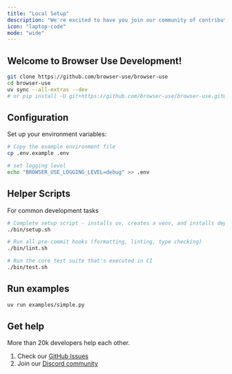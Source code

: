 ```yaml
---
title: "Local Setup"
description: "We're excited to have you join our community of contributors. "
icon: "laptop-code"
mode: "wide"
---
```


## Welcome to Browser Use Development!


```bash
git clone https://github.com/browser-use/browser-use
cd browser-use
uv sync --all-extras --dev
# or pip install -U git+https://github.com/browser-use/browser-use.git@main
```

## Configuration

Set up your environment variables:

```bash
# Copy the example environment file
cp .env.example .env

# set logging level
echo "BROWSER_USE_LOGGING_LEVEL=debug" >> .env
```


## Helper Scripts 
For common development tasks
```bash
# Complete setup script - installs uv, creates a venv, and installs dependencies
./bin/setup.sh

# Run all pre-commit hooks (formatting, linting, type checking)
./bin/lint.sh

# Run the core test suite that's executed in CI
./bin/test.sh
```



## Run examples

```bash
uv run examples/simple.py
```




## Get help
More than 20k developers help each other.
1. Check our [GitHub Issues](https://github.com/browser-use/browser-use/issues)
2. Join our [Discord community](https://link.browser-use.com/discord) 


